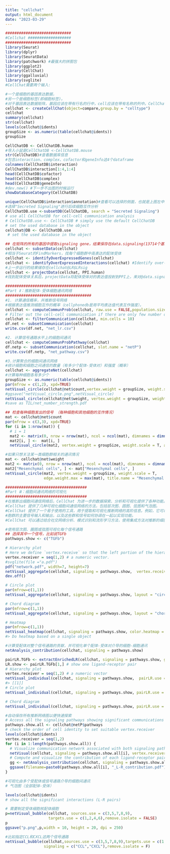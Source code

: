 ```yaml
---
title: "cellchat"
output: html_document
date: "2023-03-29"
---
```


```r
#############################
#Cellchat ###################
#############################
library(Seurat)
library(dplyr)
library(SeuratData)
library(patchwork) #最强大的拼图包
library(ggplot2)
library(CellChat)
library(ggalluvial)
library(svglite)
#CellChat需要两个输入:

#一个是细胞的基因表达数据，
#另一个是细胞标签(即细胞标签)。
#对于基因表达数据矩阵，基因应该在带有行名的行中，cell应该在带有名称的列中。CellChat分析的输入是均#一化的数据(Seurat@assay$RNA@data)。如果用户提供counts数据，可以用normalizeData函数来均一化。对于#细胞的信息，需要一个带有rownames的数据格式作为CellChat的输入。
cellchat <- createCellChat(object=compare,group.by = "celltype")
cellchat
summary(cellchat)
str(cellchat)
levels(cellchat@idents)
groupSize <- as.numeric(table(cellchat@idents)) 
groupSize
```

```r
CellChatDB <- CellChatDB.human
#导入小鼠是CellChatDB <-CellChatDB.mouse
str(CellChatDB)#查看数据库信息
#包含interaction、complex、cofactor和geneInfo这4个dataframe
colnames(CellChatDB$interaction) 
CellChatDB$interaction[1:4,1:4]
head(CellChatDB$cofactor)
head(CellChatDB$complex)
head(CellChatDB$geneInfo)
#dev.new() #下一步不出图的时候运行
showDatabaseCategory(CellChatDB)
```

```r
unique(CellChatDB$interaction$annotation)#查看可以选择的侧面，也就是上图左中的三种
#选择"Secreted Signaling"进行后续细胞互作分析
CellChatDB.use <-subsetDB(CellChatDB, search = "Secreted Signaling")
# use all CellChatDB for cell-cell communication analysis
# CellChatDB.use <- CellChatDB # simply use the default CellChatDB
# set the used database in the object
cellchat@DB <- CellChatDB.use
 # set the used database in the object
```

```r
## 在矩阵的所有的基因中提取signaling gene，结果保存在data.signaling(13714个基因，过滤完只有270个）
cellchat <- subsetData(cellchat)
#相当于Seurat的FindMarkers，找每个细胞群中高表达的配体受体
cellchat <- identifyOverExpressedGenes(cellchat)
cellchat <- identifyOverExpressedInteractions(cellchat) #Identify over-expressed ligand-receptor interactions  (pairs) within the used CellChatDB
#上一步运行的结果储存在cellchat@LR$LRsig
cellchat <- projectData(cellchat, PPI.human)
#找到配体受体关系后，projectData将配体受体对的表达值投射到PPI上，来对@data.signaling中的表达值进行校正。结果保存在@data.project
```




```r
######################################
#Part Ⅱ：推断配体-受体细胞通讯网络
######################################
#1. 计算通信概率，并推断信号网络
#根据表达值推测细胞互作的概率（cellphonedb是用平均表达值代表互作强度）。
cellchat <- computeCommunProb(cellchat, raw.use = FALSE,population.size = TRUE)#如果不想用上一步PPI矫正的结果，raw.use = TRUE即可。
# Filter out the cell-cell communication if there are only few number of cells in certain cell groups
cellchat <- filterCommunication(cellchat, min.cells = 10)
df.net <- subsetCommunication(cellchat)
write.csv(df.net, "net_lr.csv")
```
```r
#2. 计算信号通路水平上的细胞间通讯
cellchat <- computeCommunProbPathway(cellchat)
df.netp <- subsetCommunication(cellchat, slot.name = "netP")
write.csv(df.netp, "net_pathway.csv")
```

```r
#3.计算聚合的细胞间通讯网络
#统计细胞和细胞之间通信的数量（有多少个配体-受体对）和强度（概率）
cellchat <- aggregateNet(cellchat)
#计算每种细胞各有多少个
groupSize <- as.numeric(table(cellchat@idents))
par(mfrow = c(1,2), xpd=TRUE)
netVisual_circle(cellchat@net$count,vertex.weight = groupSize, weight.scale = T,label.edge= F, title.name = "Number of interactions")
#ggsave("netVisual_circle.png",netVisual_circle)
netVisual_circle(cellchat@net$weight, vertex.weight = groupSize, weight.scale = T,label.edge= F,title.name = "Interaction weights/strength")
#save as TIL/net_number_strength.pdf
```

```r
## 检查每种细胞发出的信号 （每种细胞和其他细胞的互作情况）
mat <- cellchat@net$count
par(mfrow = c(3,3), xpd=TRUE)
for (i in 1:nrow(mat)) {
  # i = 1
  mat2 <- matrix(0, nrow = nrow(mat), ncol = ncol(mat), dimnames = dimnames(mat))
  mat2[i, ] <-  mat[i, ]
  netVisual_circle(mat2, vertex.weight = groupSize, weight.scale = T, arrow.width = 0.2,arrow.size = 0.1,edge.weight.max = max(mat),title.name = rownames(mat)[i])}

```
```r
#如果只想关注某一类细胞群相关的通讯情况
mat <- cellchat@net$weight
mat2 <- matrix(0, nrow = nrow(mat), ncol = ncol(mat), dimnames = dimnames(mat))
mat2["Mesenchymal cells", ] <- mat["Mesenchymal cells", ]
netVisual_circle(mat2, vertex.weight = groupSize, weight.scale = T, 
                 edge.weight.max = max(mat), title.name = "Mesenchymal cells")
```









```r
####################################
#Part Ⅲ：细胞间通讯网络的可视化
####################################
#在推断出细胞间通信网络后，CellChat 为进一步的数据探索、分析和可视化提供了各种功能。
#CellChat 提供了几种可视化细胞间通信网络的方法，包括层次图、圆图、弦图和气泡图。
#CellChat 提供了一个易于使用的工具，用于提取和可视化推断网络的高阶信息。例如，它可以方便地预测细
#胞群的主要信号输入和输出，以及这些群和信号如何协调在一起以实现功能。
#CellChat 可以通过结合社交网络分析、模式识别和流形学习方法，使用集成方法对推断的细胞-细胞通信网络#进行定量表征和比较。
```

```r
#使用层次图、圈图或弦图可视化每个信号通路
## 选择其中一个信号，比如说TGFb
pathways.show <- c("TGFb")
```

```r
# Hierarchy plot
# Here we define `vertex.receive` so that the left portion of the hierarchy plot shows signaling to fibroblast and the right portion shows signaling to immune cells 
vertex.receiver = seq(1,2) # a numeric vector. 
#svglite(file ="a.pdf")
pdf("network.pdf", width=7, height=7)
netVisual_aggregate(cellchat, signaling = pathways.show,  vertex.receiver = vertex.receiver,layout = "hierarchy")
dev.off()
```

```r
# Circle plot
par(mfrow=c(1,1))
netVisual_aggregate(cellchat, signaling = pathways.show, layout = "circle")
```
```r
# Chord diagram
par(mfrow=c(1,1))
netVisual_aggregate(cellchat, signaling = pathways.show, layout = "chord")
```

```r
# Heatmap
par(mfrow=c(1,1))
netVisual_heatmap(cellchat, signaling = pathways.show, color.heatmap = "Reds")
#> Do heatmap based on a single object
```

```r
#计算受配体对整个信号通路的贡献，并可视化单个配体-受体对介导的细胞-细胞通讯
netAnalysis_contribution(cellchat, signaling = pathways.show)
```

```r
pairLR.TGFb <- extractEnrichedLR(cellchat, signaling = pathways.show, geneLR.return = FALSE)
LR.show <- pairLR.TGFb[1,] # show one ligand-receptor pair
# Hierarchy plot
vertex.receiver = seq(1,2) # a numeric vector
netVisual_individual(cellchat, signaling = pathways.show,  pairLR.use = LR.show, vertex.receiver = vertex.receiver)
#> [[1]]
# Circle plot
netVisual_individual(cellchat, signaling = pathways.show, pairLR.use = LR.show, layout = "circle")
```

```r
# Chord diagram
netVisual_individual(cellchat, signaling = pathways.show, pairLR.use = LR.show, layout = "chord")
```
```r
#自动保存所有推断网络图以便快速探索
# Access all the signaling pathways showing significant communications
pathways.show.all <- cellchat@netP$pathways
# check the order of cell identity to set suitable vertex.receiver
levels(cellchat@idents)
vertex.receiver = seq(1,2)
for (i in 1:length(pathways.show.all)) {
  # Visualize communication network associated with both signaling pathway and individual L-R pairs
  netVisual(cellchat, signaling = pathways.show.all[i], vertex.receiver = vertex.receiver, layout = "hierarchy")
  # Compute and visualize the contribution of each ligand-receptor pair to the overall signaling pathway
  gg <- netAnalysis_contribution(cellchat, signaling = pathways.show.all[i])
  ggsave(filename=paste0(pathways.show.all[i], "_L-R_contribution.pdf"), plot=gg, width = 3, height = 2, units = 'in', dpi = 300)
}
```

```r
#可视化由多个受配体或信号通路介导的细胞间通讯
# 气泡图（全部配体-受体）

levels(cellchat@idents)
# show all the significant interactions (L-R pairs)

# 需要制定受体细胞核配体细胞
p=netVisual_bubble(cellchat, sources.use = c(3,5,7,8,9),
                   targets.use = c(1,2,4,6),remove.isolate = FALSE)
p
ggsave("p.png",p,width = 10, height = 20, dpi = 250)
```
```r
#比如指定CCL和CXCL这两个信号通路
netVisual_bubble(cellchat,sources.use = c(3,5,7,8,9),targets.use = c(1,2,4,6),
                 signaling = c("CCL","CXCL"),remove.isolate = F)
```

